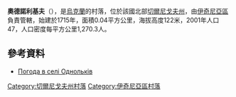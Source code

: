 {{coord|50|44|29|N|32|33|9|E|scale:100000|display=title}}

'''奧德諾利基夫'''（{{lang-uk|Однольків}}），是[[烏克蘭|烏克蘭]]的村落，位於該國北部[[切爾尼戈夫州|切爾尼戈夫州]]，由[[伊奇尼亞區|伊奇尼亞區]]負責管轄，始建於1715年，面積0.04平方公里，海拔高度122米，2001年人口47，人口密度每平方公里1,270.3人。

==參考資料==
* [http://weather.in.ua/ua/chernigovskaja/18487 Погода в селі Однольків] {{Wayback|url=http://weather.in.ua/ua/chernigovskaja/18487 |date=20111220123727 }}

[[Category:切爾尼戈夫州村落|Category:切爾尼戈夫州村落]]
[[Category:伊奇尼亞區村落|Category:伊奇尼亞區村落]]


{{Chernihiv-geo-stub}}